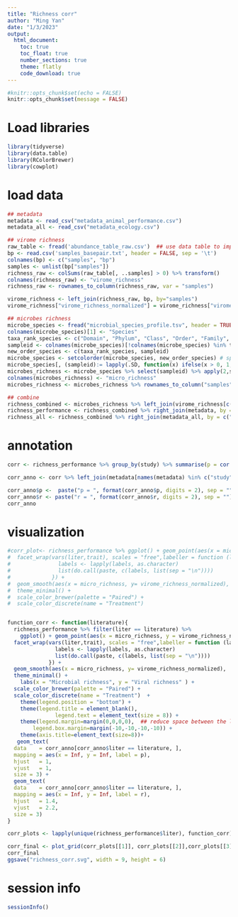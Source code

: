 ```yaml
---
title: "Richness corr"
author: "Ming Yan"
date: "1/3/2023"
output: 
  html_document:
    toc: true
    toc_float: true
    number_sections: true
    theme: flatly
    code_download: true
---
```


```r
#knitr::opts_chunk$set(echo = FALSE)
knitr::opts_chunk$set(message = FALSE)
```


# Load libraries
```r
library(tidyverse)
library(data.table)
library(RColorBrewer)
library(cowplot)
```

# load data
```r
## metadata
metadata <- read_csv("metadata_animal_performance.csv")
metadata_all <- read_csv("metadata_ecology.csv")

## virome richness
raw_table <- fread('abundance_table_raw.csv')  ## use data table to improve speed
bp <- read.csv('samples_basepair.txt', header = FALSE, sep = '\t') 
colnames(bp) <- c("samples", "bp")
samples <- unlist(bp["samples"])
richness_raw <- colSums(raw_table[, ..samples] > 0) %>% transform()
colnames(richness_raw) <- "virome_richness"
richness_raw <- rownames_to_column(richness_raw, var = "samples")

virome_richness <- left_join(richness_raw, bp, by="samples")
virome_richness["virome_richness_normalized"] = virome_richness["virome_richness"]/virome_richness["bp"]*1000000000 ## normalizing the richness profile to the same sequencing effort 

## microbes richness
microbe_species <- fread("microbial_species_profile.tsv", header = TRUE)
colnames(microbe_species)[1] <- "Species"
taxa_rank_species <- c("Domain", "Phylum", "Class", "Order", "Family", "Genera", "Species", "taxaid")
sampleid <- colnames(microbe_species)[!colnames(microbe_species) %in% taxa_rank_species]
new_order_species <- c(taxa_rank_species, sampleid)
microbe_species <- setcolorder(microbe_species, new_order_species) # special case for data.table
microbe_species[, (sampleid):= lapply(.SD, function(x) ifelse(x > 0, 1, 0)), .SDcols = sampleid]
microbes_richness <- microbe_species %>% select(sampleid) %>% apply(2,sum) %>% as.data.frame()
colnames(microbes_richness) <- "micro_richness"
microbes_richness <- microbes_richness %>% rownames_to_column("samples")

## combine
richness_combined <- microbes_richness %>% left_join(virome_richness[c("samples", "virome_richness", "virome_richness_normalized")], by = "samples")
richness_performance <- richness_combined %>% right_join(metadata, by = c("samples" = "id"))
richness_all <- richness_combined %>% right_join(metadata_all, by = c("samples" = "id"))
```
# annotation
```r
corr <- richness_performance %>% group_by(study) %>% summarise(p = cor.test(micro_richness, virome_richness_normalized, method = "spearman")$p.value, r = cor.test(micro_richness, virome_richness_normalized, method = "spearman")$estimate)

corr_anno <- corr %>% left_join(metadata[names(metadata) %in% c("study", "trait", "liter")], by = "study") %>% distinct()

corr_anno$p <-  paste("p = ", format(corr_anno$p, digits = 2), sep = "") 
corr_anno$r <- paste("r = ", format(corr_anno$r, digits = 2), sep = "") 
corr_anno
```

# visualization
```r
#corr_plot<- richness_performance %>% ggplot() + geom_point(aes(x = micro_richness, y = virome_richness_normalized, color = treatment)) + 
#  facet_wrap(vars(liter,trait), scales = "free",labeller = function (labels) {   # reduce space between the facet legend 
#               labels <- lapply(labels, as.character)           
#               list(do.call(paste, c(labels, list(sep = "\n"))))
#             }) +  
#  geom_smooth(aes(x = micro_richness, y= virome_richness_normalized),  method='lm') + 
#  theme_minimal() + 
#  scale_color_brewer(palette = "Paired") + 
#  scale_color_discrete(name = "Treatment") 


function_corr <- function(literature){
  richness_performance %>% filter(liter == literature) %>%
    ggplot() + geom_point(aes(x = micro_richness, y = virome_richness_normalized, color = treatment)) + 
  facet_wrap(vars(liter,trait), scales = "free",labeller = function (labels) {   # reduce space between the facet legend 
               labels <- lapply(labels, as.character)           
               list(do.call(paste, c(labels, list(sep = "\n"))))
             }) +  
  geom_smooth(aes(x = micro_richness, y= virome_richness_normalized),  method='lm') + 
  theme_minimal() + 
    labs(x = "Microbial richness", y = "Viral richness" ) + 
  scale_color_brewer(palette = "Paired") + 
  scale_color_discrete(name = "Treatment")  +
    theme(legend.position = "bottom") +
    theme(legend.title = element_blank(), 
               legend.text = element_text(size = 8)) +
    theme(legend.margin=margin(0,0,0,0),  ## reduce space between the legend and the figure
        legend.box.margin=margin(-10,-10,-10,-10)) +
    theme(axis.title=element_text(size=8))+
   geom_text(
  data    = corr_anno[corr_anno$liter == literature, ],
  mapping = aes(x = Inf, y = Inf, label = p),
  hjust   = 1,
  vjust   = 1,
  size = 3) +
  geom_text(
  data    = corr_anno[corr_anno$liter == literature, ],
  mapping = aes(x = Inf, y = Inf, label = r),
  hjust   = 1.4,
  vjust   = 2.2,
  size = 3) 
}

corr_plots <- lapply(unique(richness_performance$liter), function_corr)

corr_final <- plot_grid(corr_plots[[1]], corr_plots[[2]],corr_plots[[3]],corr_plots[[4]],corr_plots[[5]],corr_plots[[6]],corr_plots[[7]],corr_plots[[8]],corr_plots[[9]])
corr_final
ggsave("richness_corr.svg", width = 9, height = 6)
```

# session info
```r
sessionInfo()
```

